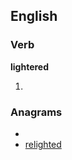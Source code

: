 ==English==

===Verb===
'''lightered'''

# {{past of|[[lighter]]}}

===Anagrams===
* {{alphagram|deeghilrt}}
* [[relighted#English|relighted]]